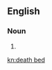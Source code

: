 ==English==

===Noun===
{{en-noun}}

# {{alternative spelling of|deathbed|lang=en}}

[[kn:death bed]]